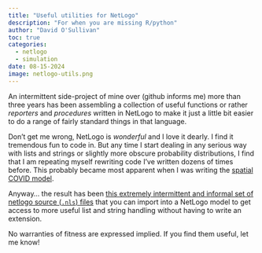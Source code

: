 ```yaml
---
title: "Useful utilities for NetLogo"
description: "For when you are missing R/python"
author: "David O'Sullivan"
toc: true
categories:
  - netlogo
  - simulation
date: 08-15-2024
image: netlogo-utils.png
---
```


An intermittent side-project of mine over (github informs me) more than three years has been assembling a collection of useful functions or rather _reporters_ and _procedures_ written in NetLogo to make it just a little bit easier to do a range of fairly standard things in that language.

Don't get me wrong, NetLogo is _wonderful_ and I love it dearly. I find it tremendous fun to code in. But any time I start dealing in any serious way with lists and strings or slightly more obscure probability distributions, I find that I am repeating myself rewriting code I've written dozens of times before. This probably became most apparent when I was writing the [spatial COVID model](../2020-05-26-covid-model/spatial-covid-model.qmd).

Anyway... the result has been [this extremely intermittent and informal set of netlogo source (`.nls`) files](https://github.com/DOSull/netlogo-utils){target="_blank"} that you can import into a NetLogo model to get access to more useful list and string handling without having to write an extension.

No warranties of fitness are expressed implied. If you find them useful, let me know!
